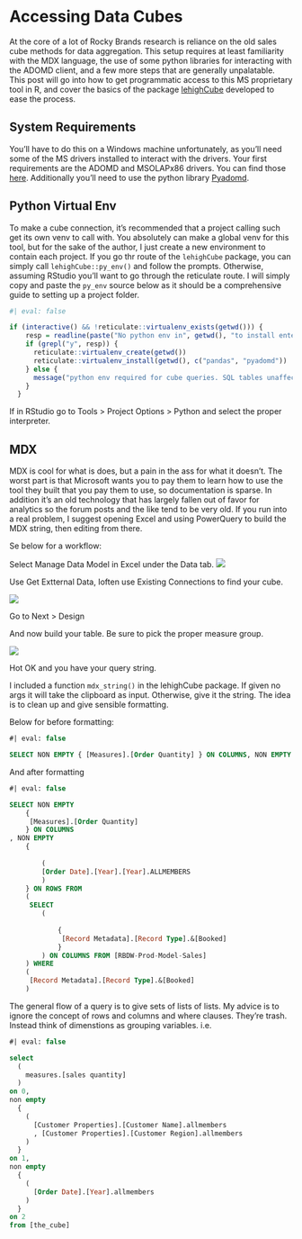 # Accessing Data Cubes

At the core of a lot of Rocky Brands research is reliance on the old sales cube methods for data aggregation. This setup requires at least familiarity with the MDX language, the use of some python libraries for interacting with the ADOMD client, and a few more steps that are generally unpalatable. This post will go into how to get programmatic access to this MS proprietary tool in R, and cover the basics of the package [lehighCube](https://github.com/lehighkent/lehighCube) developed to ease the process. 

## System Requirements

You'll have to do this on a Windows machine unfortunately, as you'll need some of the MS drivers installed to interact with the drivers. Your first requirements are the ADOMD and MSOLAPx86 drivers. You can find those [here](https://learn.microsoft.com/en-us/analysis-services/client-libraries?view=asallproducts-allversions). Additionally you'll need to use the python library [Pyadomd](https://github.com/S-C-O-U-T/Pyadomd). 

## Python Virtual Env

To make a cube connection, it's recommended that a project calling such get its own venv to call with. You absolutely can make a global venv for this tool, but for the sake of the author, I just create a new environment to contain each project. If you go thr route of the `lehighCube` package, you can simply call `lehighCube::py_env()` and follow the prompts. Otherwise, assuming RStudio you'll want to go through the reticulate route. I will simply copy and paste the `py_env` source below as it should be a comprehensive guide to setting up a project folder. 

```R
#| eval: false

if (interactive() && !reticulate::virtualenv_exists(getwd())) {
    resp = readline(paste("No python env in", getwd(), "to install enter y, or press enter to continue /n \n"))
    if (grepl("y", resp)) {
      reticulate::virtualenv_create(getwd())
      reticulate::virtualenv_install(getwd(), c("pandas", "pyadomd"))
    } else {
      message("python env required for cube queries. SQL tables unaffected")
    }
  }
```

If in RStudio go to Tools > Project Options > Python and select the proper interpreter. 

## MDX

MDX is cool for what is does, but a pain in the ass for what it doesn't. The worst part is that Microsoft wants you to pay them to learn how to use the tool they built that you pay them to use, so documentation is sparse. In addition it's an old technology that has largely fallen out of favor for analytics so the forum posts and the like tend to be very old. If you run into a real problem, I suggest opening Excel and using PowerQuery to build the MDX string, then editing from there. 

Se below for a workflow:

Select Manage Data Model in Excel under the Data tab. 
![](screen_datamodel.png)

Use Get Extternal Data, Ioften use Existing Connections to find your cube. 

![](scree_connections.png)

Go to Next > Design

And now build your table. Be sure to pick the proper measure group.

![](screen_builder.png)

Hot OK and you have your query string.

I included a function `mdx_string()` in the lehighCube package. If given no args it will take the clipboard as input. Otherwise, give it the string. The idea is to clean up and give sensible formatting. 

Below for before formatting:

```sql
#| eval: false

SELECT NON EMPTY { [Measures].[Order Quantity] } ON COLUMNS, NON EMPTY { ([Order Date].[Year].[Year].ALLMEMBERS ) } DIMENSION PROPERTIES MEMBER_CAPTION, MEMBER_UNIQUE_NAME ON ROWS FROM ( SELECT ( { [Record Metadata].[Record Type].&[Booked] } ) ON COLUMNS FROM [RBDW-Prod-Model-Sales]) WHERE ( [Record Metadata].[Record Type].&[Booked] ) CELL PROPERTIES VALUE, BACK_COLOR, FORE_COLOR, FORMATTED_VALUE, FORMAT_STRING, FONT_NAME, FONT_SIZE, FONT_FLAGS
```

And after formatting

```sql
#| eval: false

SELECT NON EMPTY 
	{
	 [Measures].[Order Quantity] 
	} ON COLUMNS
, NON EMPTY 
	{
	 
		(
		[Order Date].[Year].[Year].ALLMEMBERS 
		) 
	} ON ROWS FROM 
	(
	 SELECT 
		(
		 
			{
			 [Record Metadata].[Record Type].&[Booked] 
			} 
		) ON COLUMNS FROM [RBDW-Prod-Model-Sales]
	) WHERE 
	(
	 [Record Metadata].[Record Type].&[Booked] 
	)
```

The general flow of a query is to give sets of lists of lists. My advice is to ignore the concept of rows and columns and where clauses. They're trash. Instead think of dimenstions as grouping variables. i.e.

```sql
#| eval: false

select 
  (
    measures.[sales quantity]
  )
on 0, 
non empty 
  {
    (
      [Customer Properties].[Customer Name].allmembers
      , [Customer Properties].[Customer Region].allmembers
    )
  }
on 1,
non empty
  {
    (
      [Order Date].[Year].allmembers
    )
  }
on 2
from [the_cube]
```

